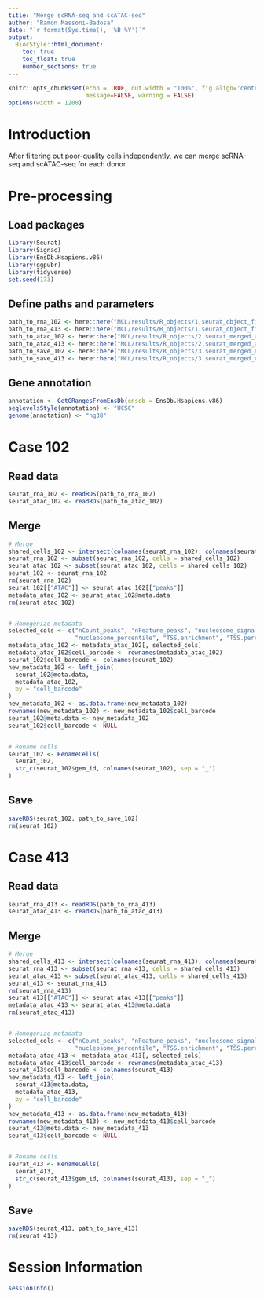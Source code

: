 ```yaml
---
title: "Merge scRNA-seq and scATAC-seq"
author: "Ramon Massoni-Badosa"
date: "`r format(Sys.time(), '%B %Y')`"
output: 
  BiocStyle::html_document:
    toc: true
    toc_float: true
    number_sections: true
---
```


```r
knitr::opts_chunk$set(echo = TRUE, out.width = "100%", fig.align='center', 
                      message=FALSE, warning = FALSE)
options(width = 1200)
```


# Introduction

After filtering out poor-quality cells independently, we can merge scRNA-seq and scATAC-seq for each donor.


# Pre-processing

## Load packages

```r
library(Seurat)
library(Signac)
library(EnsDb.Hsapiens.v86)
library(ggpubr)
library(tidyverse)
set.seed(173)
```


## Define paths and parameters

```r
path_to_rna_102 <- here::here("MCL/results/R_objects/1.seurat_object_filtered_102_rna.rds")
path_to_rna_413 <- here::here("MCL/results/R_objects/1.seurat_object_filtered_413_rna.rds")
path_to_atac_102 <- here::here("MCL/results/R_objects/2.seurat_merged_atac_102.rds")
path_to_atac_413 <- here::here("MCL/results/R_objects/2.seurat_merged_atac_413.rds")
path_to_save_102 <- here::here("MCL/results/R_objects/3.seurat_merged_rna_atac_102.rds")
path_to_save_413 <- here::here("MCL/results/R_objects/3.seurat_merged_rna_atac_413.rds")
```


## Gene annotation

```r
annotation <- GetGRangesFromEnsDb(ensdb = EnsDb.Hsapiens.v86)
seqlevelsStyle(annotation) <- "UCSC"
genome(annotation) <- "hg38"
```


# Case 102

## Read data

```r
seurat_rna_102 <- readRDS(path_to_rna_102)
seurat_atac_102 <- readRDS(path_to_atac_102)
```


## Merge

```r
# Merge
shared_cells_102 <- intersect(colnames(seurat_rna_102), colnames(seurat_atac_102))
seurat_rna_102 <- subset(seurat_rna_102, cells = shared_cells_102)
seurat_atac_102 <- subset(seurat_atac_102, cells = shared_cells_102)
seurat_102 <- seurat_rna_102
rm(seurat_rna_102)
seurat_102[["ATAC"]] <- seurat_atac_102[["peaks"]]
metadata_atac_102 <- seurat_atac_102@meta.data
rm(seurat_atac_102)


# Homogenize metadata
selected_cols <- c("nCount_peaks", "nFeature_peaks", "nucleosome_signal",
                   "nucleosome_percentile", "TSS.enrichment", "TSS.percentile")
metadata_atac_102 <- metadata_atac_102[, selected_cols]
metadata_atac_102$cell_barcode <- rownames(metadata_atac_102)
seurat_102$cell_barcode <- colnames(seurat_102)
new_metadata_102 <- left_join(
  seurat_102@meta.data,
  metadata_atac_102,
  by = "cell_barcode"
)
new_metadata_102 <- as.data.frame(new_metadata_102)
rownames(new_metadata_102) <- new_metadata_102$cell_barcode
seurat_102@meta.data <- new_metadata_102
seurat_102$cell_barcode <- NULL


# Rename cells
seurat_102 <- RenameCells(
  seurat_102,
  str_c(seurat_102$gem_id, colnames(seurat_102), sep = "_")
)
```


## Save

```r
saveRDS(seurat_102, path_to_save_102)
rm(seurat_102)
```


# Case 413

## Read data

```r
seurat_rna_413 <- readRDS(path_to_rna_413)
seurat_atac_413 <- readRDS(path_to_atac_413)
```


## Merge

```r
# Merge
shared_cells_413 <- intersect(colnames(seurat_rna_413), colnames(seurat_atac_413))
seurat_rna_413 <- subset(seurat_rna_413, cells = shared_cells_413)
seurat_atac_413 <- subset(seurat_atac_413, cells = shared_cells_413)
seurat_413 <- seurat_rna_413
rm(seurat_rna_413)
seurat_413[["ATAC"]] <- seurat_atac_413[["peaks"]]
metadata_atac_413 <- seurat_atac_413@meta.data
rm(seurat_atac_413)


# Homogenize metadata
selected_cols <- c("nCount_peaks", "nFeature_peaks", "nucleosome_signal",
                   "nucleosome_percentile", "TSS.enrichment", "TSS.percentile")
metadata_atac_413 <- metadata_atac_413[, selected_cols]
metadata_atac_413$cell_barcode <- rownames(metadata_atac_413)
seurat_413$cell_barcode <- colnames(seurat_413)
new_metadata_413 <- left_join(
  seurat_413@meta.data,
  metadata_atac_413,
  by = "cell_barcode"
)
new_metadata_413 <- as.data.frame(new_metadata_413)
rownames(new_metadata_413) <- new_metadata_413$cell_barcode
seurat_413@meta.data <- new_metadata_413
seurat_413$cell_barcode <- NULL


# Rename cells
seurat_413 <- RenameCells(
  seurat_413,
  str_c(seurat_413$gem_id, colnames(seurat_413), sep = "_")
)
```


## Save

```r
saveRDS(seurat_413, path_to_save_413)
rm(seurat_413)
```



# Session Information

```r
sessionInfo()
```

